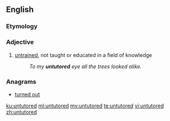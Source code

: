 ==English==

===Etymology===
{{prefix|un|tutored|lang=en}}

===Adjective===
{{en-adj|-}}

# [[untrained]], not taught or educated in a field of knowledge
#: ''To my '''untutored''' eye all the trees looked alike.''

===Anagrams===
* [[turned out#English|turned out]]

[[ku:untutored]]
[[ml:untutored]]
[[my:untutored]]
[[te:untutored]]
[[vi:untutored]]
[[zh:untutored]]